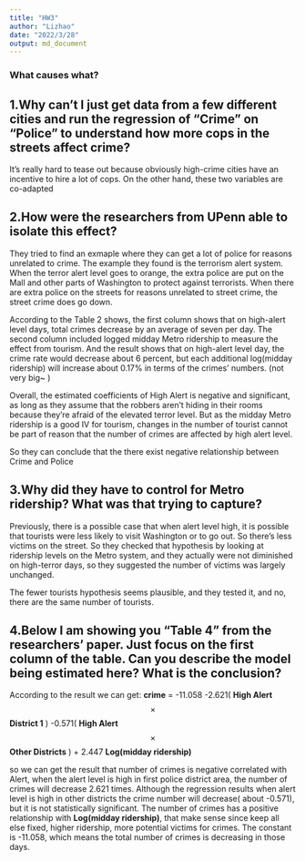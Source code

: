 ```yaml
---
title: "HW3"
author: "Lizhao"
date: "2022/3/28"
output: md_document
---
```


### What causes what?

## 1.Why can’t I just get data from a few different cities and run the regression of “Crime” on “Police” to understand how more cops in the streets affect crime?

It's really hard to tease out because obviously high-crime cities have an incentive to hire a lot of cops. On the other hand, these two variables are co-adapted


## 2.How were the researchers from UPenn able to isolate this effect?

They tried to find an exmaple where they can get a lot of police for reasons unrelated to crime.  The example they found is the terrorism alert system. When the terror alert level goes to orange, the extra police are put on the Mall and other parts of Washington to protect against terrorists. When there are extra police on the streets for reasons unrelated to street crime, the street crime does go down. 

According to the Table 2 shows, the first column shows that on high-alert level days, total crimes decrease by an average of seven per day. The second column included logged midday Metro ridership to measure the effect from tourism. And the result shows that on high-alert level day, the crime rate would decrease about 6 percent, but each additional log(midday ridership) will increase about 0.17% in terms of the crimes' numbers. (not very big~ ) 


Overall, the estimated coefficients of High Alert is negative and significant, as long as they assume that the robbers aren't hiding in their rooms because they're afraid of the elevated terror level. But as the midday Metro ridership is a good IV for tourism, changes in the number of tourist cannot be part of reason that the number of crimes are affected by high alert level.  

So they can conclude that the there exist negative relationship between Crime and Police


## 3.Why did they have to control for Metro ridership? What was that trying to capture?

Previously, there is a possible case that when alert level high, it is possible that tourists were less likely to visit Washington or to go out. So there's less victims on the street. So they checked that hypothesis by looking at ridership levels on the Metro system, and they actually were not diminished on high-terror days, so they suggested the number of victims was largely unchanged. 

The fewer tourists hypothesis seems plausible, and they tested it, and no, there are the same number of tourists.


## 4.Below I am showing you "Table 4" from the researchers' paper. Just focus on the first column of the table. Can you describe the model being estimated here? What is the conclusion?

According to the result we can get:
__crime__ = -11.058 -2.621( __High Alert__ $$\times$$  __District 1__ ) -0.571( __High Alert__ $$\times$$ __Other Districts__ ) + 2.447 __Log(midday ridership)__

so we can get the result that number of crimes is negative correlated with Alert, when the alert  level is high in first police district area, the number of crimes will decrease 2.621 times. Although the regression results when alert level is high in other districts the crime number will decrease( about -0.571), but it is not statistically significant. The number of crimes has a positive relationship with __Log(midday ridership)__, that make sense since keep all else fixed, higher ridership, more potential victims for crimes. The constant is -11.058, which means the total number of crimes is decreasing in those days.





